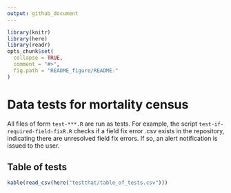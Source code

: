```yaml
---
output: github_document
---
```


<!-- README.md is generated from README.Rmd. Please edit that file -->

```r
library(knitr)
library(here)
library(readr)
opts_chunk$set(
  collapse = TRUE,
  comment = "#>",
  fig.path = "README_figure/README-"
)
```


# Data tests for mortality census

All files of form `test-***.R` are run as tests. For example, the script `test-if-required-field-fixR.R` checks if a field fix error .csv exists in the repository, indicating there are unresolved field fix errors. If so, an alert notification is issued to the user. 

## Table of tests 

```r
kable(read_csv(here("testthat/table_of_tests.csv")))
```
